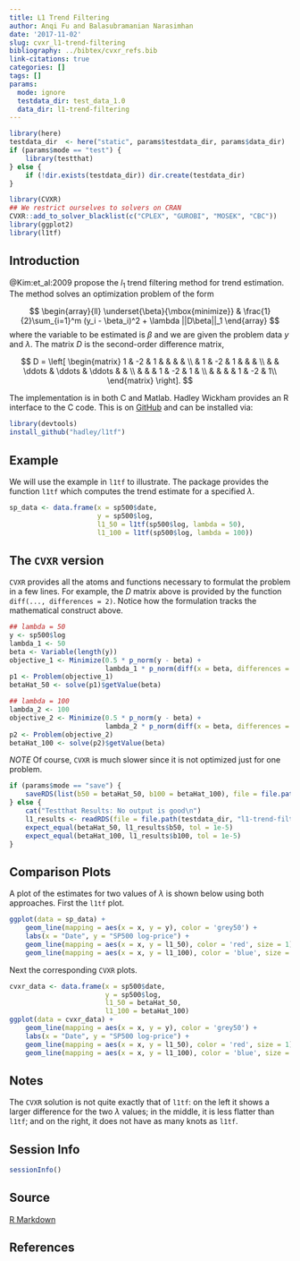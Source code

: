 ```yaml
---
title: L1 Trend Filtering
author: Anqi Fu and Balasubramanian Narasimhan
date: '2017-11-02'
slug: cvxr_l1-trend-filtering
bibliography: ../bibtex/cvxr_refs.bib
link-citations: true
categories: []
tags: []
params:
  mode: ignore
  testdata_dir: test_data_1.0
  data_dir: l1-trend-filtering
---
```


```r
library(here)
testdata_dir  <- here("static", params$testdata_dir, params$data_dir) 
if (params$mode == "test") {
    library(testthat)
} else {
    if (!dir.exists(testdata_dir)) dir.create(testdata_dir)
}
```

```r
library(CVXR)
## We restrict ourselves to solvers on CRAN
CVXR::add_to_solver_blacklist(c("CPLEX", "GUROBI", "MOSEK", "CBC"))
library(ggplot2)
library(l1tf)
```

## Introduction

@Kim:et_al:2009 propose the $l_1$ trend filtering method for trend
 estimation. The method solves an optimization problem of the form

$$
\begin{array}{ll}
\underset{\beta}{\mbox{minimize}} & \frac{1}{2}\sum_{i=1}^m (y_i - \beta_i)^2 + \lambda ||D\beta||_1
\end{array}
$$
where the variable to be estimated is $\beta$ and we are given the
problem data $y$ and $\lambda$. The matrix $D$ is the second-order
difference matrix,

$$
D = 
\left[
\begin{matrix} 1 &  -2  &  1      &        &        &    &   \\ 
                 &   1  & -2      &  1     &        &    &   \\
                 &      &  \ddots & \ddots & \ddots &    &   \\
				 &      &         & 1      & -2     &  1 &   \\
				 &      &         &        & 1      & -2 &  1\\				 
\end{matrix}
\right].
$$

The implementation is in both C and Matlab. Hadley Wickham provides an
R interface to the C code. This is
on [GitHub](https://github.com/hadley/l1tf) and can be installed via:

```r
library(devtools)
install_github("hadley/l1tf")
```

## Example

We will use the example in `l1tf` to illustrate. The package provides
the function `l1tf` which computes the trend estimate for a specified
$\lambda$. 

```r
sp_data <- data.frame(x = sp500$date,
                      y = sp500$log,
                      l1_50 = l1tf(sp500$log, lambda = 50),
                      l1_100 = l1tf(sp500$log, lambda = 100))
```


## The `CVXR` version

`CVXR` provides all the atoms and functions necessary to formulat the
problem in a few lines. For example, the $D$ matrix above is provided
by the function `diff(..., differences = 2)`. Notice how the
formulation tracks the mathematical construct above.


```r
## lambda = 50
y <- sp500$log
lambda_1 <- 50 
beta <- Variable(length(y))
objective_1 <- Minimize(0.5 * p_norm(y - beta) +
                        lambda_1 * p_norm(diff(x = beta, differences = 2), 1))
p1 <- Problem(objective_1)
betaHat_50 <- solve(p1)$getValue(beta)

## lambda = 100
lambda_2 <- 100
objective_2 <- Minimize(0.5 * p_norm(y - beta) +
                        lambda_2 * p_norm(diff(x = beta, differences = 2), 1))
p2 <- Problem(objective_2)
betaHat_100 <- solve(p2)$getValue(beta)
```

_NOTE_ Of course, `CVXR` is much slower since it is not optimized just
for one problem.

```r
if (params$mode == "save") {
    saveRDS(list(b50 = betaHat_50, b100 = betaHat_100), file = file.path(testdata_dir, "l1-trend-filtering1.RDS"))
} else {
    cat("Testthat Results: No output is good\n")
    l1_results <- readRDS(file = file.path(testdata_dir, "l1-trend-filtering1.RDS"))
    expect_equal(betaHat_50, l1_results$b50, tol = 1e-5)
    expect_equal(betaHat_100, l1_results$b100, tol = 1e-5)
}
```

## Comparison Plots

A plot of the estimates for two values of $\lambda$ is shown below
using both approaches.  First the `l1tf` plot.

```r
ggplot(data = sp_data) +
    geom_line(mapping = aes(x = x, y = y), color = 'grey50') +
    labs(x = "Date", y = "SP500 log-price") +
    geom_line(mapping = aes(x = x, y = l1_50), color = 'red', size = 1) +
    geom_line(mapping = aes(x = x, y = l1_100), color = 'blue', size = 1)
```

Next the corresponding `CVXR` plots. 

```r
cvxr_data <- data.frame(x = sp500$date,
                        y = sp500$log,
                        l1_50 = betaHat_50,
                        l1_100 = betaHat_100)
ggplot(data = cvxr_data) +
    geom_line(mapping = aes(x = x, y = y), color = 'grey50') +
    labs(x = "Date", y = "SP500 log-price") +
    geom_line(mapping = aes(x = x, y = l1_50), color = 'red', size = 1) +
    geom_line(mapping = aes(x = x, y = l1_100), color = 'blue', size = 1)
```

## Notes

The `CVXR` solution is not quite exactly that of `l1tf`: on the left it shows a larger difference for the two
$\lambda$ values; in the middle, it is less flatter than `l1tf`; and
on the right, it does not have as many knots as `l1tf`. 

## Session Info

```r
sessionInfo()
```

## Source

[R Markdown](https://github.com/bnaras/cvxr_docs/blob/master/content/cvxr_examples/l1-trend-filtering.Rmd)

## References
